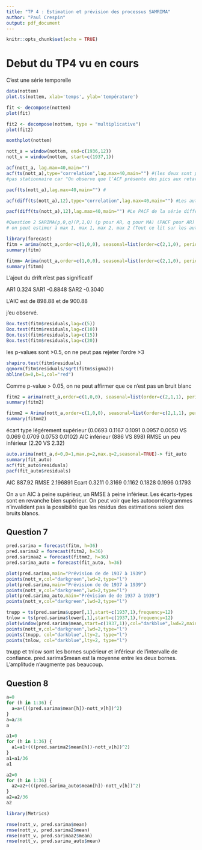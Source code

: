 ```yaml
---
title: "TP 4 : Estimation et prévision des processus SAMRIMA"
author: "Paul Crespin"
output: pdf_document
---
```


```r
knitr::opts_chunk$set(echo = TRUE)
```

# Debut du TP4 vu en cours

C'est une série temporelle

```r

data(nottem)
plot.ts(nottem, xlab='temps', ylab='température')

fit <- decompose(nottem)
plot(fit)

fit2 <- decompose(nottem, type = "multiplicative")
plot(fit2)

monthplot(nottem)

nott_a = window(nottem, end=c(1936,12))
nott_v = window(nottem, start=c(1937,1))

acf(nott_a, lag.max=40,main="") 
acf(ts(nott_a),type="correlation",lag.max=40,main="") #(les deux sont pareils)
#pas stationnaire car "On observe que l’ACF présente des pics aux retards multiples de 12 qui ne s’atténuent que très lentement : c’est le signe d’une non-stationnarité saisonnière."

pacf(ts(nott_a),lag.max=40,main="") #

acf(diff(ts(nott_a),12),type="correlation",lag.max=40,main="") #Les autocorrélations de la série différenciée à l’ordre 12 présente un pic à l’ordre 12 et une valeur non nulle en 24 puis une forte atténuation : caractéristique d’une saisonnalité.

pacf(diff(ts(nott_a),12),lag.max=40,main="") #Le PACF de la série différenciée à l’ordre 12 présente un pic à l’ordre 12 et à l’ordre 13, ainsi qu’à l’ordre 1.

#Question 2 SARIMA(p,0,q)(P,1,Q) (p pour AR, q pour MA) (PACF pour AR)
# on peut estimer à max 1, max 1, max 2, max 2 (Tout ce lit sur les auto_co différenciés. les GRANDS se lisent sur les multiples de la saisonnalité (12 ici) et les petits se lisent sont les barres non significativement ignorables - par exemple le 13 ici car le c'est 1 + le 12 (PACF))

library(forecast)
fitm = arima(nott_a,order=c(1,0,0), seasonal=list(order=c(2,1,0), period=12))
summary(fitm)

fitmm= Arima(nott_a,order=c(1,0,0), seasonal=list(order=c(2,1,0), period=12),include.drift=TRUE)
summary(fitmm)
```

L'ajout du drift n'est pas significatif

AR1  0.324
SAR1 -0.8848
SAR2 -0.3040

L'AIC est de 898.88 et de 900.88

j'eu observé.

```r
Box.test(fitm$residuals,lag=c(5))
Box.test(fitm$residuals,lag=c(10))
Box.test(fitm$residuals,lag=c(15))
Box.test(fitm$residuals,lag=c(20))
```

les p-values sont >0.5, on ne peut pas rejeter l'ordre >3

```r
shapiro.test(fitm$residuals)
qqnorm(fitm$residuals/sqrt(fitm$sigma2))
abline(a=0,b=1,col="red")
```

Comme p-value > 0.05, on ne peut affirmer que ce n'est pas un bruit blanc

```r
fitm2 = arima(nott_a,order=c(1,0,0), seasonal=list(order=c(2,1,1), period=12))
summary(fitm2)

fitmm2 = Arima(nott_a,order=c(1,0,0), seasonal=list(order=c(2,1,1), period=12),include.drift=TRUE)
summary(fitmm2)
```

écart type légérement supérieur (0.0693   0.1167  0.1091   0.0957  0.0050 VS 0.069   0.0709   0.0753   0.0102)
AIC inférieur (886 VS 898)
RMSE un peu inférieur (2.20 VS 2.32)

```r
auto.arima(nott_a,d=0,D=1,max.p=2,max.q=2,seasonal=TRUE)-> fit_auto
summary(fit_auto)
acf(fit_auto$residuals)
pacf(fit_auto$residuals)
```

AIC 887.92
RMSE 2.196891
Ecart 0.3211  0.3169  0.1162   0.1828   0.1996   0.1793

On a un AIC à peine supérieur, un RMSE à peine inférieur.
Les écarts-types sont en revanche bien supérieur.
On peut voir que les autocorrélogrammes n’invalident pas la possibilité que les résidus des estimations soient des bruits blancs.

## Question 7

```r
pred.sarima = forecast(fitm, h=36)
pred.sarima2 = forecast(fitm2, h=36)
pred.sarimaa2 = forecast(fitmm2, h=36)
pred.sarima_auto = forecast(fit_auto, h=36)
```

```r
plot(pred.sarima,main="Prévision de de 1937 à 1939")
points(nott_v,col="darkgreen",lwd=2,type="l")
plot(pred.sarima,main="Prévision de de 1937 à 1939")
points(nott_v,col="darkgreen",lwd=2,type="l")
plot(pred.sarima_auto,main="Prévision de de 1937 à 1939")
points(nott_v,col="darkgreen",lwd=2,type="l")
```

```r
tnupp = ts(pred.sarima$upper[,1],start=c(1937,1),frequency=12)
tnlow = ts(pred.sarima$lower[,1],start=c(1937,1),frequency=12)
plot(window(pred.sarima$mean,start=c(1937,1)),col="darkblue",lwd=2,main="Prévision de de 1937")
points(nott_v,col="darkgreen",lwd=2,type="l")
points(tnupp, col="darkblue",lty=2, type="l")
points(tnlow, col="darkblue",lty=2, type="l")
```

tnupp et tnlow sont les bornes supérieur et inférieur de l'intervalle de confiance.
pred.sarima$mean est la moyenne entre les deux bornes.
L'amplitude n'augmente pas beaucoup.

## Question 8

```r
a=0
for (h in 1:36) {
  a=a+(((pred.sarima$mean[h])-nott_v[h])^2)
}
a=a/36
a

a1=0
for (h in 1:36) {
  a1=a1+(((pred.sarima2$mean[h])-nott_v[h])^2)
}
a1=a1/36
a1

a2=0
for (h in 1:36) {
  a2=a2+(((pred.sarima_auto$mean[h])-nott_v[h])^2)
}
a2=a2/36
a2

library(Metrics)

rmse(nott_v, pred.sarima$mean)
rmse(nott_v, pred.sarima2$mean)
rmse(nott_v, pred.sarimaa2$mean)
rmse(nott_v, pred.sarima_auto$mean)

```